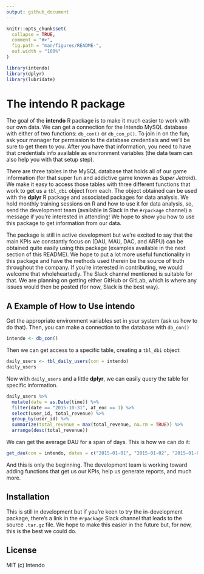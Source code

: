 ```yaml
---
output: github_document
---
```


<!-- README.md is generated from README.Rmd. Please edit that file -->

```r
knitr::opts_chunk$set(
  collapse = TRUE,
  comment = "#>",
  fig.path = "man/figures/README-",
  out.width = "100%"
)

library(intendo)
library(dplyr)
library(lubridate)
```

# The **intendo** R package

<!-- badges: start -->
<!-- badges: end -->

The goal of the **intendo** R package is to make it much easier to work with our own data.  We can get a connection for the Intendo MySQL database with either of two functions: `db_con()` or `db_con_p()`. To join in on the fun, ask your manager for permission to the database credentials and we'll be sure to get them to you. After you have that information, you need to have that credentials info available as environment variables (the data team can also help you with that setup step).

There are three tables in the MySQL database that holds all of our game information (for that super fun and addictive game known as *Super Jetroid*). We make it easy to access those tables with three different functions that work to get us a `tbl_dbi` object from each. The object obtained can be used with the **dplyr** R package and associated packages for data analysis. We hold monthly training sessions on R and how to use it for data analysis, so, send the development team (available in Slack in the `#rpackage` channel) a message if you're interested in attending! We hope to show you how to use this package to get information from our data.

The package is still in active development but we're excited to say that the main KPIs we constantly focus on (DAU, MAU, DAC, and ARPU) can be obtained quite easily using this package (examples available in the next section of this README). We hope to put a lot more useful functionality in this package and have the methods used therein be the source of truth throughout the company. If you're interested in contributing, we would welcome that wholeheartedly. The Slack channel mentioned is suitable for that. We are planning on getting either GitHub or GitLab, which is where any issues would then be posted (for now, Slack is the best way).

## A Example of How to Use **intendo**

Get the appropriate environment variables set in your system (ask us how to do that). Then, you can make a connection to the database with `db_con()`

```r
intendo <- db_con()
```

Then we can get access to a specific table, creating a `tbl_dbi` object:

```r

daily_users <- tbl_daily_users(con = intendo)
daily_users
```

Now with `daily_users` and a little **dplyr**, we can easily query the table for specific information.

```r
daily_users %>%
  mutate(date = as.Date(time)) %>%
  filter(date == "2015-10-31", at_eoc == 1) %>%
  select(user_id, total_revenue) %>%
  group_by(user_id) %>%
  summarize(total_revenue = max(total_revenue, na.rm = TRUE)) %>%
  arrange(desc(total_revenue))
```

We can get the average DAU for a span of days. This is how we can do it:

```r
get_dau(con = intendo, dates = c("2015-01-01", "2015-01-02", "2015-01-03"))
```

And this is only the beginning. The development team is working toward adding functions that get us our KPIs, help us generate reports, and much more.

## Installation

This is still in development but if you're keen to try the in-development package, there's a link in the `#rpackage` Slack channel that leads to the source `.tar.gz` file. We hope to make this easier in the future but, for now, this is the best we could do.

## License

MIT (c) Intendo
